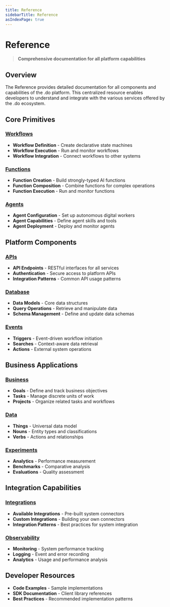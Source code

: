 ```yaml
---
title: Reference
sidebarTitle: Reference
asIndexPage: true
---
```


# Reference

> **Comprehensive documentation for all platform capabilities**

## Overview

The Reference provides detailed documentation for all components and capabilities of the .do platform. This centralized resource enables developers to understand and integrate with the various services offered by the .do ecosystem.

## Core Primitives

### [Workflows](/docs/workflows)

- **Workflow Definition** - Create declarative state machines
- **Workflow Execution** - Run and monitor workflows
- **Workflow Integration** - Connect workflows to other systems

### [Functions](/docs/functions)

- **Function Creation** - Build strongly-typed AI functions
- **Function Composition** - Combine functions for complex operations
- **Function Execution** - Run and monitor functions

### [Agents](/docs/agents)

- **Agent Configuration** - Set up autonomous digital workers
- **Agent Capabilities** - Define agent skills and tools
- **Agent Deployment** - Deploy and monitor agents

## Platform Components

### [APIs](/docs/apis)

- **API Endpoints** - RESTful interfaces for all services
- **Authentication** - Secure access to platform APIs
- **Integration Patterns** - Common API usage patterns

### [Database](/docs/data/databases)

- **Data Models** - Core data structures
- **Query Operations** - Retrieve and manipulate data
- **Schema Management** - Define and update data schemas

### [Events](/docs/events)

- **Triggers** - Event-driven workflow initiation
- **Searches** - Context-aware data retrieval
- **Actions** - External system operations

## Business Applications

### [Business](/docs/business)

- **Goals** - Define and track business objectives
- **Tasks** - Manage discrete units of work
- **Projects** - Organize related tasks and workflows

### [Data](/docs/data)

- **Things** - Universal data model
- **Nouns** - Entity types and classifications
- **Verbs** - Actions and relationships

### [Experiments](/docs/experiments)

- **Analytics** - Performance measurement
- **Benchmarks** - Comparative analysis
- **Evaluations** - Quality assessment

## Integration Capabilities

### [Integrations](/docs/integrations)

- **Available Integrations** - Pre-built system connectors
- **Custom Integrations** - Building your own connectors
- **Integration Patterns** - Best practices for system integration

### [Observability](/docs/observability)

- **Monitoring** - System performance tracking
- **Logging** - Event and error recording
- **Analytics** - Usage and performance analysis

## Developer Resources

- **Code Examples** - Sample implementations
- **SDK Documentation** - Client library references
- **Best Practices** - Recommended implementation patterns
